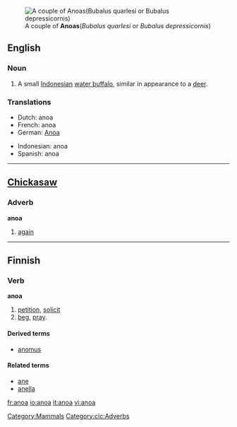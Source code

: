 {{wikipedia}}
[[Image:Anoa.jpg|right|thumb|A couple of '''Anoas'''(''Bubalus quarlesi'' or ''Bubalus depressicornis'')]]
==English==

===Noun===
{{en-noun}}

# A small [[Indonesian]] [[water buffalo]], similar in appearance to a [[deer]].

===Translations===
{{top}}
*Dutch: anoa
*French: anoa
*German: [[Anoa]]
{{mid}}
*Indonesian: anoa
*Spanish: anoa {{m}}
{{bottom}}

[[Category:Mammals]]

----
==[[w:Chickasaw|Chickasaw]]==
===Adverb===
'''anoa'''
# [[again]]

[[Category:cic:Adverbs]]

----
==Finnish==
===Verb===
'''anoa'''
# [[petition]], [[solicit]]
# [[beg]], [[pray]].

====Derived terms====
*[[anomus]]

====Related terms====
*[[ane#Finnish|ane]]
*[[anella]]

[[fr:anoa]]
[[io:anoa]]
[[it:anoa]]
[[vi:anoa]]